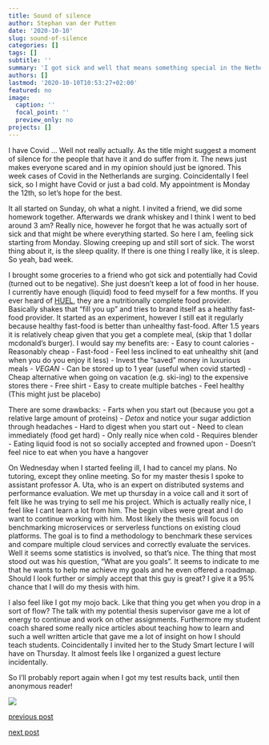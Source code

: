 ```yaml
---
title: Sound of silence
author: Stephan van der Putten
date: '2020-10-10'
slug: sound-of-silence
categories: []
tags: []
subtitle: ''
summary: 'I got sick and well that means something special in the Netherlands.'
authors: []
lastmod: '2020-10-10T10:53:27+02:00'
featured: no
image:
  caption: ''
  focal_point: ''
  preview_only: no
projects: []
---
```


I have Covid ... Well not really actually. As the title might suggest a moment of silence for the people that have it and do suffer from it. The news just makes everyone scared and in my opinion should just be ignored. This week cases of Covid in the Netherlands are surging. Coincidentally I feel sick, so I might have Covid or just a bad cold. My appointment is Monday the 12th, so let's hope for the best. 

It all started on Sunday, oh what a night. I invited a friend, we did some homework together. Afterwards we drank whiskey and I think I went to bed around 3 am? Really nice, however he forgot that he was actually sort of sick and that might be where everything started. So here I am, feeling sick starting from Monday. Slowing creeping up and still sort of sick. The worst thing about it, is the sleep quality. If there is one thing I really like, it is sleep. So yeah, bad week.

I brought some groceries to a friend who got sick and potentially had Covid (turned out to be negative). She just doesn't keep a lot of food in her house. I currently have enough (liquid) food to feed myself for a few months. If you ever heard of [HUEL](nl.huel.com), they are a nutritionally complete food provider. Basically shakes that "fill you up" and tries to brand itself as a healthy fast-food provider. It started as an experiment, however I still eat it regularly because healthy fast-food is better than unhealthy fast-food. After 1.5 years it is relatively cheap given that you get a complete meal, (skip that 1 dollar mcdonald's burger). I would say my benefits are:
- Easy to count calories 
- Reasonably cheap
- Fast-food
- Feel less inclined to eat unhealthy shit (and when you do you enjoy it less)
- Invest the "saved" money in luxurious meals
- *VEGAN*
- Can be stored up to 1 year (useful when covid started)
- Cheap alternative when going on vacation (e.g. ski-ing) to the expensive stores there
- Free shirt
- Easy to create multiple batches
- Feel healthy (This might just be placebo)

There are some drawbacks:
- Farts when you start out (because you got a relative large amount of proteins) 
- *Detox* and notice your sugar addiction through headaches
- Hard to digest when you start out
- Need to clean immediately (food get hard)
- Only really nice when cold
- Requires blender
- Eating liquid food is not so socially accepted and frowned upon
- Doesn't feel nice to eat when you have a hangover

On Wednesday when I started feeling ill, I had to cancel my plans. No tutoring, except they online meeting. So for my master thesis I spoke to assistant professor A. Uta, who is an expert on distributed systems and performance evaluation. We met up thursday in a voice call and it sort of felt like he was trying to sell me his project. Which is actually really nice, I feel like I cant learn a lot from him. The begin vibes were great and I do want to continue working with him. Most likely the thesis will focus on benchmarking microservices or serverless functions on existing cloud platforms. The goal is to find a methodology to benchmark these services and compare multiple cloud services and correctly evaluate the services. Well it seems some statistics is involved, so that's nice. The thing that most stood out was his question, "What are you goals". It seems to indicate to me that he wants to help me achieve my goals and he even offered a roadmap. Should I look further or simply accept that this guy is great? I give it a 95% chance that I will do my thesis with him. 


I also feel like I got my mojo back. Like that thing you get when you drop in a sort of flow? The talk with my potential thesis supervisor gave me a lot of energy to continue and work on other assignments. Furthermore my student coach shared some really nice articles about teaching how to learn and such a well written article that gave me a lot of insight on how I should teach students. Coincidentally I invited her to the Study Smart lecture I will have on Thursday. It almost feels like I organized a guest lecture incidentally.

So I'll probably report again when I got my test results back, until then anonymous reader!

![](https://miro.medium.com/max/400/0*Disy8D8UP58wiLeM.png)



[previous post](/2020/10/03/a-week-of-vacation-and-work)

[next post](#)
